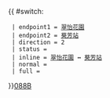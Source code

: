 {{ #switch: {{{format|}}}
  | endpoint1 = [[翠怡花園]]
  | endpoint2 = [[葵芳站公共運輸交匯處|葵芳站]]
  | direction = 2
  | status = 
  | inline = [[翠怡花園]] ↔ [[葵芳站公共運輸交匯處|葵芳站]]
  | normal =
  | full =
}}<noinclude>[[category:新界專線小巴路線模板|088B]]</noinclude>
